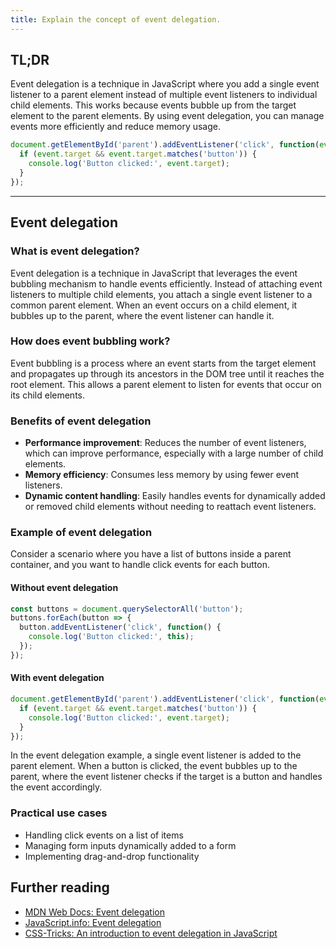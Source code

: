 ```yaml
---
title: Explain the concept of event delegation.
---
```


## TL;DR

Event delegation is a technique in JavaScript where you add a single event listener to a parent element instead of multiple event listeners to individual child elements. This works because events bubble up from the target element to the parent elements. By using event delegation, you can manage events more efficiently and reduce memory usage.

```javascript
document.getElementById('parent').addEventListener('click', function(event) {
  if (event.target && event.target.matches('button')) {
    console.log('Button clicked:', event.target);
  }
});
```

---

## Event delegation

### What is event delegation?

Event delegation is a technique in JavaScript that leverages the event bubbling mechanism to handle events efficiently. Instead of attaching event listeners to multiple child elements, you attach a single event listener to a common parent element. When an event occurs on a child element, it bubbles up to the parent, where the event listener can handle it.

### How does event bubbling work?

Event bubbling is a process where an event starts from the target element and propagates up through its ancestors in the DOM tree until it reaches the root element. This allows a parent element to listen for events that occur on its child elements.

### Benefits of event delegation

- **Performance improvement**: Reduces the number of event listeners, which can improve performance, especially with a large number of child elements.
- **Memory efficiency**: Consumes less memory by using fewer event listeners.
- **Dynamic content handling**: Easily handles events for dynamically added or removed child elements without needing to reattach event listeners.

### Example of event delegation

Consider a scenario where you have a list of buttons inside a parent container, and you want to handle click events for each button.

#### Without event delegation

```javascript
const buttons = document.querySelectorAll('button');
buttons.forEach(button => {
  button.addEventListener('click', function() {
    console.log('Button clicked:', this);
  });
});
```

#### With event delegation

```javascript
document.getElementById('parent').addEventListener('click', function(event) {
  if (event.target && event.target.matches('button')) {
    console.log('Button clicked:', event.target);
  }
});
```

In the event delegation example, a single event listener is added to the parent element. When a button is clicked, the event bubbles up to the parent, where the event listener checks if the target is a button and handles the event accordingly.

### Practical use cases

- Handling click events on a list of items
- Managing form inputs dynamically added to a form
- Implementing drag-and-drop functionality

## Further reading

- [MDN Web Docs: Event delegation](https://developer.mozilla.org/en-US/docs/Learn/JavaScript/Building_blocks/Events#event_delegation)
- [JavaScript.info: Event delegation](https://javascript.info/event-delegation)
- [CSS-Tricks: An introduction to event delegation in JavaScript](https://css-tricks.com/an-introduction-to-event-delegation-in-javascript/)

